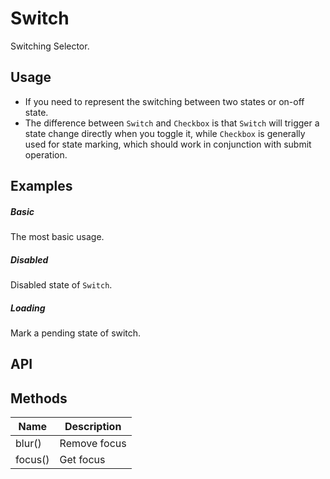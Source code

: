 
<Meta of={KitSwitchStories} />

# Switch

Switching Selector.

## Usage
-   If you need to represent the switching between two states or on-off state.
-   The difference between `Switch` and `Checkbox` is that `Switch` will trigger a state change directly when you toggle it, while `Checkbox` is generally used for state marking, which should work in conjunction with submit operation.

## Examples

##### Basic

The most basic usage.

<CustomCanvas content={Exemples.Basic} source={Sources.Basic} id="switch-basic" />

##### Disabled

Disabled state of `Switch`.

<CustomCanvas content={Exemples.Disabled} source={Sources.Disabled} id="switch-disabled" />

##### Loading

Mark a pending state of switch.

<CustomCanvas content={Exemples.Loading} source={Sources.Loading} id="switch-loading" />

## API

<Canvas of={KitSwitchStories.Api} />

<Controls of={KitSwitchStories.Api} />

## Methods

| Name    | Description  |
| ------- | ------------ |
| blur()  | Remove focus |
| focus() | Get focus    |
